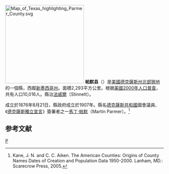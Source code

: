 {{noteTA
|T=zh-hans:帕默县 (得克萨斯州);zh-hk:帕默縣 (德克薩斯州);zh-tw:帕默郡 (德克薩斯州);
|1=zh-hans:县;zh-hk:縣;zh-tw:郡;
}}
[[File:Map_of_Texas_highlighting_Parmer_County.svg|250px]]
'''帕默县'''（{{lang-en|Parmer County}}）是[[美國|美國]][[德克薩斯州|德克薩斯州]][[北部狹地|北部狹地]]的一個縣，西鄰[[新墨西哥州|新墨西哥州]]。面積2,293平方公里。根据[[美國2000年人口普查|美國2000年人口普查]]，共有人口10,016人。縣治[[法威爾_(德克薩斯州)|法威爾]]（Stinnett）。

成立於1876年8月21日，縣政府成立於1907年。縣名[[德克薩斯共和國|德克薩斯共和國]]國會議員、《[[德克薩斯獨立宣言|德克薩斯獨立宣言]]》簽署者之一[[馬丁·帕默|馬丁·帕默]]（Martin Parmer）。<ref>Kane, J. N. and C. C. Aiken. The American Counties: Origins of County Names Dates of Creation and Population Data 1950-2000. Lanham, MD.: Scarecrow Press, 2005.</ref>

==参考文献==
<div class="references-small">
<references />
</div>
{{Texas-stub}}
[[Category:得克萨斯州行政区划|P]]
{{Texas}}